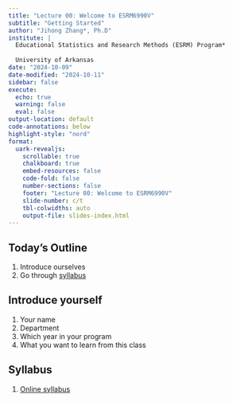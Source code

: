 ```yaml
---
title: "Lecture 00: Welcome to ESRM6990V"
subtitle: "Getting Started"
author: "Jihong Zhang*, Ph.D"
institute: | 
  Educational Statistics and Research Methods (ESRM) Program*
  
  University of Arkansas
date: "2024-10-09"
date-modified: "2024-10-11"
sidebar: false
execute: 
  echo: true
  warning: false
  eval: false
output-location: default
code-annotations: below
highlight-style: "nord"
format: 
  uark-revealjs:
    scrollable: true
    chalkboard: true
    embed-resources: false
    code-fold: false
    number-sections: false
    footer: "Lecture 00: Welcome to ESRM6990V"
    slide-number: c/t
    tbl-colwidths: auto
    output-file: slides-index.html
---
```


## Today's Outline

1.  Introduce ourselves
2.  Go through [syllabus](../ESRM6990V_syllabus.qmd)

## Introduce yourself

1.  Your name
2.  Department
3.  Which year in your program
4.  What you want to learn from this class

## Syllabus

1.  [Online syllabus](Lecture00/ESRM6990V_Lecture00.qmd)
